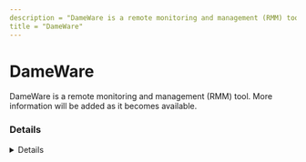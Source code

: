 ```yaml
---
description = "DameWare is a remote monitoring and management (RMM) tool. More information will be added as it becomes available."
title = "DameWare"
---
```




# DameWare

DameWare is a remote monitoring and management (RMM) tool. More information will be added as it becomes available.

### Details
<Details author={""}
         category={""}
         created={""}
         website={""}
         lastModified={"2024-02-07"}
         privileges={""}
         free={ false }
         verification={ false }
/>

#### Installation Paths
<Card code={ ["SolarWinds-Dameware-DRS*.exe", "DameWare Mini Remote Control*.exe", "C:\\Windows\\dwrcs\\*", "C:\\Program Files\\SolarWinds\\Dameware Mini Remote Control\\*", "dntus*.exe", "dwrcs.exe", "*\\dwrcs\\*", "*\\dwrcst.exe", "DameWare Remote Support.exe", "SolarWinds-Dameware-MRC*.exe"] }/>





### Forensic Artifacts




#### Network Artifacts
<EuiSpacer size="xl"/>
<NetworkArtifactsTable data={ [{"Description": "Known remote domains", "Domains": ["dameware.com"], "Ports": []}] }/>




### Detections
- Detects potential network activity of Dameware-mini remote control Protocol RMM tool
  - [Sigma Rule](https://github.com/magicsword-io/LOLRMM/blob/main/detections/sigma/dameware-mini_remote_control_protocol_network_sigma.yml)
- Detects potential processes activity of DameWare RMM tool
  - [Sigma Rule](https://github.com/magicsword-io/LOLRMM/blob/main/detections/sigma/dameware_processes_sigma.yml)

### References
- [https://documentation.solarwinds.com/en/success_center/dameware/content/install-standalone-port-requirements.htm](https://documentation.solarwinds.com/en/success_center/dameware/content/install-standalone-port-requirements.htm)

